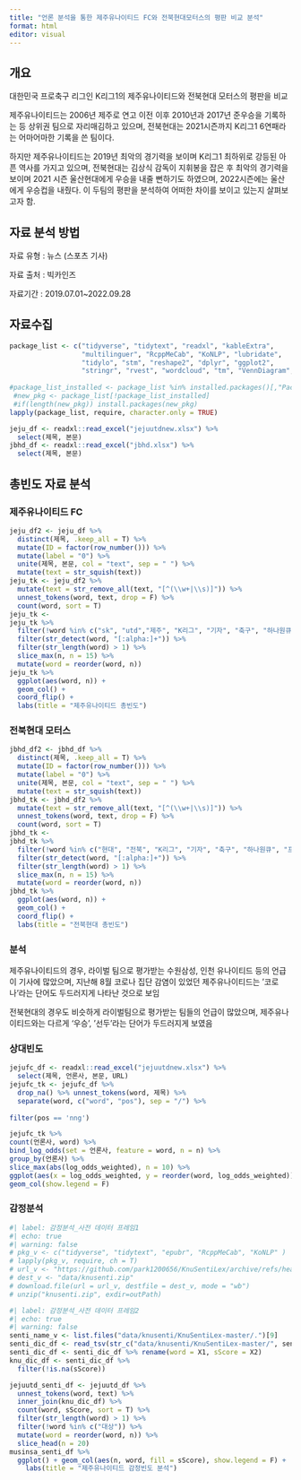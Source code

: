 ```yaml
---
title: "언론 분석을 통한 제주유나이티드 FC와 전북현대모터스의 평판 비교 분석"
format: html
editor: visual
---
```


## 개요

대한민국 프로축구 리그인 K리그1의 제주유나이티드와 전북현대 모터스의 평판을 비교

제주유나이티드는 2006년 제주로 연고 이전 이후 2010년과 2017년 준우승을 기록하는 등 상위권 팀으로 자리매김하고 있으며, 전북현대는 2021시즌까지 K리그1 6연패라는 어마어마한 기록을 쓴 팀이다.

하지만 제주유나이티드는 2019년 최악의 경기력을 보이며 K리그1 최하위로 강등된 아픈 역사를 가지고 있으며, 전북현대는 김상식 감독이 지휘봉을 잡은 후 최악의 경기력을 보이며 2021 시즌 울산현대에게 우승을 내줄 뻔하기도 하였으며, 2022시즌에는 울산에게 우승컵을 내줬다. 이 두팀의 평판을 분석하여 어떠한 차이를 보이고 있는지 살펴보고자 함.

## 자료 분석 방법

자료 유형 : 뉴스 (스포츠 기사)

자료 출처 : 빅카인즈

자료기간 : 2019.07.01\~2022.09.28

## 자료수집

```r
package_list <- c("tidyverse", "tidytext", "readxl", "kableExtra", 
                  "multilinguer", "RcppMeCab", "KoNLP", "lubridate", 
                  "tidylo", "stm", "reshape2", "dplyr", "ggplot2", 
                  "stringr", "rvest", "wordcloud", "tm", "VennDiagram", "gt")
 
#package_list_installed <- package_list %in% installed.packages()[,"Package"]
 #new_pkg <- package_list[!package_list_installed]
 #if(length(new_pkg)) install.packages(new_pkg)
lapply(package_list, require, character.only = TRUE)
```

```r
jeju_df <- readxl::read_excel("jejuutdnew.xlsx") %>% 
  select(제목, 본문)
jbhd_df <- readxl::read_excel("jbhd.xlsx") %>% 
  select(제목, 본문)
```

## 총빈도 자료 분석

### 제주유나이티드 FC

```r
jeju_df2 <- jeju_df %>% 
  distinct(제목, .keep_all = T) %>% 
  mutate(ID = factor(row_number())) %>% 
  mutate(label = "0") %>%
  unite(제목, 본문, col = "text", sep = " ") %>% 
  mutate(text = str_squish(text))
jeju_tk <- jeju_df2 %>% 
  mutate(text = str_remove_all(text, "[^(\\w+|\\s)]")) %>%  
  unnest_tokens(word, text, drop = F) %>%
  count(word, sort = T)
jeju_tk <- 
jeju_tk %>% 
  filter(!word %in% c("sk", "utd","제주", "K리그", "기자", "축구", "하나원큐", "프로축구","경기","승점", "라운드","fc","지난","제주유나이티드","오후","경기에서","제주는","이하","리그","유나이티드","시즌","있다","열린","밝혔다","이날", "부리그","제주월드컵경기장에서","으로","만에")) %>% 
  filter(str_detect(word, "[:alpha:]+")) %>%
  filter(str_length(word) > 1) %>%
  slice_max(n, n = 15) %>% 
  mutate(word = reorder(word, n))
jeju_tk %>%
  ggplot(aes(word, n)) +
  geom_col() +
  coord_flip() +
  labs(title = "제주유나이티드 총빈도")
```

### 전북현대 모터스

```r
jbhd_df2 <- jbhd_df %>% 
  distinct(제목, .keep_all = T) %>% 
  mutate(ID = factor(row_number())) %>% 
  mutate(label = "0") %>%
  unite(제목, 본문, col = "text", sep = " ") %>% 
  mutate(text = str_squish(text))
jbhd_tk <- jbhd_df2 %>% 
  mutate(text = str_remove_all(text, "[^(\\w+|\\s)]")) %>%  
  unnest_tokens(word, text, drop = F) %>%
  count(word, sort = T)
jbhd_tk <- 
jbhd_tk %>% 
  filter(!word %in% c("현대", "전북", "K리그", "기자", "축구", "하나원큐", "프로축구","경기","승점", "라운드","fc","지난","전북현대가","오후","경기에서","전북은","이하","리그","전주월드컵경기장에서","시즌","있다","열린","밝혔다","이날", "부리그","으로","전북현대", "경기를", "치른다","이번","있는","오는","상대로")) %>% 
  filter(str_detect(word, "[:alpha:]+")) %>%
  filter(str_length(word) > 1) %>%
  slice_max(n, n = 15) %>% 
  mutate(word = reorder(word, n))
jbhd_tk %>%
  ggplot(aes(word, n)) +
  geom_col() +
  coord_flip() +
  labs(title = "전북현대 총빈도")
```

### 분석

제주유나이티드의 경우, 라이벌 팀으로 평가받는 수원삼성, 인천 유나이티드 등의 언급이 기사에 많았으며, 지난해 8월 코로나 집단 감염이 있었던 제주유나이티드는 '코로나'라는 단어도 두드러지게 나타난 것으로 보임

전북현대의 경우도 비슷하게 라이벌팀으로 평가받는 팀들의 언급이 많았으며, 제주유나이티드와는 다르게 '우승', '선두'라는 단어가 두드러지게 보였음

### 상대빈도

```r
jejufc_df <- readxl::read_excel("jejuutdnew.xlsx") %>% 
  select(제목, 언론사, 본문, URL)
jejufc_tk <- jejufc_df %>%
  drop_na() %>% unnest_tokens(word, 제목) %>%
  separate(word, c("word", "pos"), sep = "/") %>%
  
filter(pos == 'nng')

jejufc_tk %>%
count(언론사, word) %>%
bind_log_odds(set = 언론사, feature = word, n = n) %>%
group_by(언론사) %>%
slice_max(abs(log_odds_weighted), n = 10) %>%
ggplot(aes(x = log_odds_weighted, y = reorder(word, log_odds_weighted))) +
geom_col(show.legend = F)
```

### 감정분석

```r
#| label: 감정분석_사전 데이터 프레임1
#| echo: true
#| warning: false
# pkg_v <- c("tidyverse", "tidytext", "epubr", "RcppMeCab", "KoNLP" )
# lapply(pkg_v, require, ch = T)
# url_v <- "https://github.com/park1200656/KnuSentiLex/archive/refs/heads/master.zip"
# dest_v <- "data/knusenti.zip"
# download.file(url = url_v, destfile = dest_v, mode = "wb")
# unzip("knusenti.zip", exdir=outPath)

#| label: 감정분석_사전 데이터 프레임2
#| echo: true
#| warning: false
senti_name_v <- list.files("data/knusenti/KnuSentiLex-master/.")[9]
senti_dic_df <- read_tsv(str_c("data/knusenti/KnuSentiLex-master/", senti_name_v), col_names = F)
senti_dic_df <- senti_dic_df %>% rename(word = X1, sScore = X2)
knu_dic_df <- senti_dic_df %>% 
  filter(!is.na(sScore))

jejuutd_senti_df <- jejuutd_df %>% 
  unnest_tokens(word, text) %>% 
  inner_join(knu_dic_df) %>% 
  count(word, sScore, sort = T) %>% 
  filter(str_length(word) > 1) %>% 
  filter(!word %in% c("대상")) %>% 
  mutate(word = reorder(word, n)) %>% 
  slice_head(n = 20)
musinsa_senti_df %>% 
  ggplot() + geom_col(aes(n, word, fill = sScore), show.legend = F) +
    labs(title = "제주유나이티드 감정빈도 분석")

```

### 
